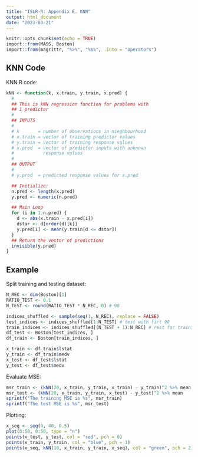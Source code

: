```yaml
---
title: "ISLR-R: Appendix E. KNN"
output: html_document
date: "2023-03-21"
---
```


```r
knitr::opts_chunk$set(echo = TRUE)
import::from(MASS, Boston)
import::from(magrittr, "%>%", "%$%", .into = "operators")
```

## KNN Code

KNN R code:

```r
kNN <- function(k, x.train, y.train, x.pred) {
  #
  ## This is kNN regression function for problems with
  ## 1 predictor
  #
  ## INPUTS
  #
  # k       = number of observations in nieghbourhood
  # x.train = vector of training predictor values
  # y.train = vector of training response values
  # x.pred  = vector of predictor inputs with unknown
  #           response values
  #
  ## OUTPUT
  #
  # y.pred  = predicted response values for x.pred

  ## Initialize:
  n.pred <- length(x.pred)
  y.pred <- numeric(n.pred)

  ## Main Loop
  for (i in 1:n.pred) {
    d <- abs(x.train - x.pred[i])
    dstar <- d[order(d)[k]]
    y.pred[i] <- mean(y.train[d <= dstar])
  }
  ## Return the vector of predictions
  invisible(y.pred)
}
```

## Example

Split training and testing dataset:

```r
N_REC <- dim(Boston)[1]
RATIO_TEST <- 0.1
N_TEST <- round(RATIO_TEST * N_REC, 0) # 98

indices_shuffled <- sample(seq(1, N_REC), replace = FALSE)
test_indices <- indices_shuffled[1:N_TEST] # test with firt 98
train_indices <- indices_shuffled[(N_TEST + 1):N_REC] # rest for training
df_test <- Boston[test_indices, ]
df_train <- Boston[train_indices, ]

x_train <- df_train$lstat
y_train <- df_train$medv
x_test <- df_test$lstat
y_test <- df_test$medv
```

Evaluate MSE:

```r
msr_train <- (kNN(20, x_train, y_train, x_train) - y_train)^2 %>% mean
msr_test <- (kNN(20, x_train, y_train, x_test) - y_test)^2 %>% mean
sprintf("The training MSE is %s", msr_train)
sprintf("The test MSE is %s", msr_test)
```

Plotting:

```r
x_seq <- seq(0, 40, 0.5)
plot(0:50, 0:50, type = "n") 
points(x_test, y_test, col = "red", pch = 0)
points(x_train, y_train, col = "blue", pch = 1)
points(x_seq, kNN(10, x_train, y_train, x_seq), col = "green", pch = 2)
```
